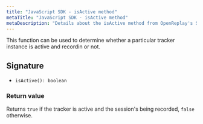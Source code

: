 ```yaml
---
title: "JavaScript SDK - isActive method"
metaTitle: "JavaScript SDK - isActive method"
metaDescription: "Details about the isActive method from OpenReplay's SDK"
---
```


This function can be used to determine whether a particular tracker instance is active and recordin or not.

## Signature

- `isActive(): boolean`

### Return value

Returns `true` if the tracker is active and the session's being recorded, `false` otherwise.

